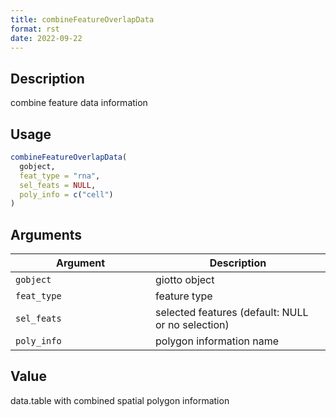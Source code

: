 ```yaml
--- 
title: combineFeatureOverlapData 
format: rst 
date: 2022-09-22 
--- 
```


## Description

combine feature data information


## Usage

```r
combineFeatureOverlapData(
  gobject,
  feat_type = "rna",
  sel_feats = NULL,
  poly_info = c("cell")
)
```


## Arguments

Argument      |Description
------------- |----------------
`gobject`     |     giotto object
`feat_type`     |     feature type
`sel_feats`     |     selected features (default: NULL or no selection)
`poly_info`     |     polygon information name


## Value

data.table with combined spatial polygon information


